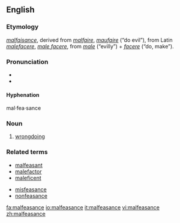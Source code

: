 ==English==
{{wikipedia}}

===Etymology===
{{OF.}} ''[[malfaisance]]'', derived from ''[[malfaire]]'', ''[[maufaire]]'' (“do evil”), from Latin ''[[malefacere]]'', ''[[male facere]]'', from ''[[male]]'' (“evilly”) + ''[[facere]]'' (“do, make”).

===Pronunciation===
* {{IPA|/ˌmælˈfizəns/}}
* {{SAMPA|/%m{l"fiz@ns/}}

====Hyphenation====
mal·fea·sance

===Noun===
{{en-noun}}

# [[wrongdoing]]

===Related terms===
* [[malfeasant]]
* [[malefactor]]
* [[maleficent]]

* [[misfeasance]]
* [[nonfeasance]]

[[fa:malfeasance]]
[[io:malfeasance]]
[[it:malfeasance]]
[[vi:malfeasance]]
[[zh:malfeasance]]